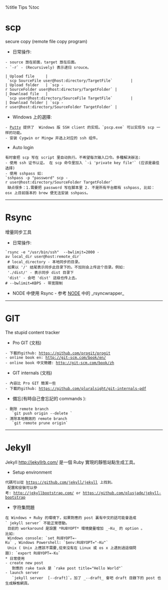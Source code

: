 %title Tips
%toc

= scp =
secure copy (remote file copy program) 
* 日常操作:
 - source 放在前面，target 放在后面。
 - `-r` - (Recursively) 表示递归 srouce。

 | Upload file     | `scp SourceFile user@host:directory/TargetFile`        |
 | Upload folder   | `scp -r SourceFolder user@host:directory/TargetFolder` |
 | Download file   | `scp user@host:directory/SourceFile TargetFile`        |
 | Download folder | `scp -r user@host:directory/SourceFolder TargetFolder` |

* Windows 上的選擇:<br>
 - [[http://www.chiark.greenend.org.uk/~sgtatham/putty/|Putty]] 提供了  Windows 版 SSH client 的实现。`pscp.exe` 可以实现与 scp 一样的功能。
 - 安装 Cygwin or Mingw 并选上对应的 ssh 组件。
* Auto login <br>
 有时會把 scp 写在 script 里自动执行。不希望每次输入口令。多種解決辦法:
 - 使用 ssh 证书认证。 在 scp 命令里加入 `-i 'private key file'` (应该是最佳选择)
 - 使用 sshpass 如:
 `sshpass -p "password" scp -r user@host:directory/SourceFolder TargetFolder` <br>
 缺点很多：1.需要把 password 写在脚本里 2. 不是所有平台都有 sshpass, 比如：osx 上目前版本的 brew 便无法安装 sshpass。

-----

= Rsync =
增量同步工具
* 日常操作:<br>
 `rsync -e "/usr/bin/ssh"  --bwlimit=2000 -av local_dir user@host:remote_dir`<br>
 # local_directory - 本地同步的目录。 <br>
 如果以 '/' 结尾表示同步此目录下的。不加则会上传这个目录。例如:<br>
 './dist/' - 表示同步 dist 目录下<br>
 'dist' - 会吧 'dist' 这级也传上去。
 # --bwlimit=KBPS - 带宽限制
* NODE 中使用 Rsync - 参考 [[node|NODE]] 中的 _rsyncwrapper_

-----

= GIT =
The stupid content tracker 
* Pro GIT (文档)
 - 下載的github: https://github.com/progit/progit
 - online book en: http://git-scm.com/book/en/
 - online book 中文簡體: http://git-scm.com/book/zh
* GIT internals (文档)
 - 內容比 Pro GIT 簡潔一些
 - 下載的github: https://github.com/pluralsight/git-internals-pdf
* 備忘(有時自己會忘記的 commands ): 
 - 刪除 remote branch <br>
   `git push origin --delete <branchName>`
 - 清除本地無效的 remote branch <br>
   `git remote prune origin`

-----

= Jekyll =
Jekyll http://jekyllrb.com/ 是一個 Ruby 實現的靜態站點生成工具。
* Setup environment <br>
 代碼可以從 https://github.com/jekyll/jekyll 上找到。<br>
 配置和安裝可以參考: http://jekyllbootstrap.com/ or https://github.com/plusjade/jekyll-bootstrap
* 字符集問題<br>
 在 Windows + Ruby 的環境下，如果對應的 post 裏有中文的話可能會造成
 ` jekyll server` 不能正常啓動。<br>
 目前的 workaround 是設置 *RUBYOPT* 環境變量增加 _-Ku_ 的 option 。
 比如:<br>
 Windows console: `set RUBYOPT=-Ku` , Windows Powershell: `$env:RUBYOPT="-Ku"` <br>
 Unix ( Unix 上應該不需要,從來沒有在 Linux 或 os x 上遇到過這個問題): `export RUBYOPT=-Ku` <br>
* 日常使用
 - create new post <br>
   對應的 rake task 是 `rake post title="Hello World"` 
 - launch server <br>
   `jekyll server  [--draft]`。加了 _--draft_ 會吧 draft 目錄下的 post 也生成靜態網頁。


